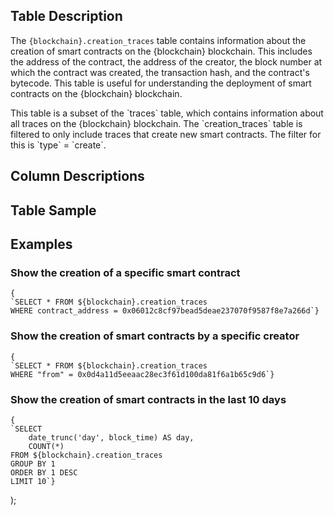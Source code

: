   <div>
    <h2>Table Description</h2>
    <p>
      The <code>{blockchain}.creation_traces</code> table contains information about the creation of smart contracts on the {blockchain} blockchain. This includes the address of the contract, the address of the creator, the block number at which the contract was created, the transaction hash, and the contract's bytecode. This table is useful for understanding the deployment of smart contracts on the {blockchain} blockchain.
    </p>
    <p>
      This table is a subset of the `traces` table, which contains information about all traces on the {blockchain} blockchain. The `creation_traces` table is filtered to only include traces that create new smart contracts. The filter for this is `type` = `create`.
    </p>
    <h2>Column Descriptions</h2>
    <ColumnDescriptions tableSchema={blockchain} tableName="creation_traces" />
    <h2>Table Sample</h2>
    <TableSample tableSchema={blockchain} tableName="creation_traces" />
    <h2>Examples</h2>
    <h3>Show the creation of a specific smart contract</h3>
    <pre><code>{
`SELECT * FROM ${blockchain}.creation_traces
WHERE contract_address = 0x06012c8cf97bead5deae237070f9587f8e7a266d`}</code></pre>
    <h3>Show the creation of smart contracts by a specific creator</h3>
    <pre><code>{
`SELECT * FROM ${blockchain}.creation_traces
WHERE "from" = 0x0d4a11d5eeaac28ec3f61d100da81f6a1b65c9d6`}</code></pre>
    <h3>Show the creation of smart contracts in the last 10 days</h3>
    <pre><code>{
`SELECT 
    date_trunc('day', block_time) AS day,
    COUNT(*)
FROM ${blockchain}.creation_traces
GROUP BY 1
ORDER BY 1 DESC
LIMIT 10`}</code></pre>
  </div>
);
